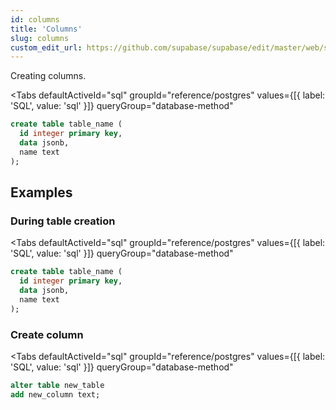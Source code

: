 ```yaml
---
id: columns
title: 'Columns'
slug: columns
custom_edit_url: https://github.com/supabase/supabase/edit/master/web/spec/postgres.yml
---
```


Creating columns.

<Tabs
  defaultActiveId="sql"
  groupId="reference/postgres"
  values={[{ label: 'SQL', value: 'sql' }]}
  queryGroup="database-method"
>

<TabsPanel id="sql" label="sql">

```sql
create table table_name (
  id integer primary key,
  data jsonb,
  name text
);
```

</TabsPanel>

</Tabs>

## Examples

### During table creation

<Tabs
  defaultActiveId="sql"
  groupId="reference/postgres"
  values={[{ label: 'SQL', value: 'sql' }]}
  queryGroup="database-method"
>

<TabsPanel id="sql" label="sql">

```sql
create table table_name (
  id integer primary key,
  data jsonb,
  name text
);
```

</TabsPanel>

</Tabs>

### Create column

<Tabs
  defaultActiveId="sql"
  groupId="reference/postgres"
  values={[{ label: 'SQL', value: 'sql' }]}
  queryGroup="database-method"
>

<TabsPanel id="sql" label="sql">

```sql
alter table new_table
add new_column text;
```

</TabsPanel>

</Tabs>
